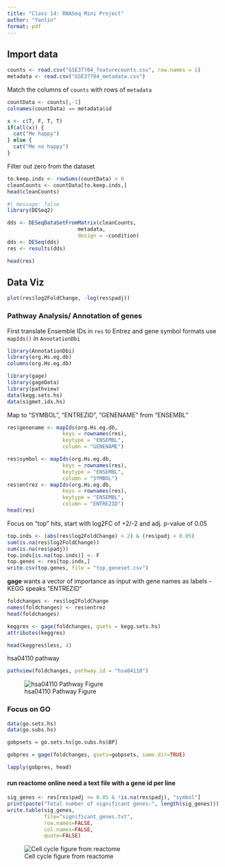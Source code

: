 ```yaml
---
title: "Class 14: RNASeq Mini Project"
author: "Yanlin"
format: pdf
---
```


## Import data

```R
counts <- read.csv("GSE37704_featurecounts.csv", row.names = 1)
metadata <- read.csv("GSE37704_metadata.csv")
```

Match the columns of `counts` with rows of `metadata`
```R
countData <- counts[,-1]
colnames(countData) == metadata$id
```

```R
x <- c(T, F, T, T)
if(all(x)) {
  cat("Me happy")
} else {
  cat("Me no happy")
}
```

Filter out zero from the dataset
```R
to.keep.inds <- rowSums(countData) > 0 
cleanCounts <- countData[to.keep.inds,]
head(cleanCounts)
```
```R
#| message: false
library(DESeq2)
```

```R
dds <- DESeqDataSetFromMatrix(cleanCounts,
                       metadata,
                       design = ~condition)
dds <- DESeq(dds)
res <- results(dds)
```

```R
head(res)
```

## Data Viz

```R
plot(res$log2FoldChange, -log(res$padj))
```

### Pathway Analysis/ Annotation of genes

First translate Ensemble IDs in `res` to Entrez and gene symbol formats use `mapIds()` in `AnnotationDbi`
```R
library(AnnotationDbi)
library(org.Hs.eg.db)
columns(org.Hs.eg.db)

library(gage)
library(gageData)
library(pathview)
data(kegg.sets.hs)
data(sigmet.idx.hs)
```

Map to "SYMBOL", "ENTREZID", "GENENAME" from "ENSEMBL"
```R
res$genename <- mapIds(org.Hs.eg.db,
                  keys = rownames(res),
                  keytype = "ENSEMBL",
                  column = "GENENAME")

res$symbol <- mapIds(org.Hs.eg.db,
                  keys = rownames(res),
                  keytype = "ENSEMBL",
                  column = "SYMBOL")
res$entrez <- mapIds(org.Hs.eg.db,
                  keys = rownames(res),
                  keytype = "ENSEMBL",
                  column = "ENTREZID")
head(res)
```

Focus on "top" hits, start with log2FC of +2/-2 and adj. p-value of 0.05
```R

top.inds <- (abs(res$log2FoldChange) > 2) & (res$padj < 0.05)
sum(is.na(res$log2FoldChange))
sum(is.na(res$padj))
top.inds[is.na(top.inds)] <- F
top.genes <- res[top.inds,]
write.csv(top.genes, file = "top_geneset.csv")
```

**gage** wants a vector of importance as input with gene names as labels - KEGG speaks "ENTREZID"
```R
foldchanges <- res$log2FoldChange
names(foldchanges) <- res$entrez
head(foldchanges)
```
```R
keggres <- gage(foldchanges, gsets = kegg.sets.hs)
attributes(keggres)
```
```R
head(keggres$less, 4)
```

hsa04110 pathway
```R
pathview(foldchanges, pathway.id = "hsa04110")
```
![hsa04110 Pathway Figure](hsa04110.pathview.png)

### Focus on GO
```R
data(go.sets.hs)
data(go.subs.hs)

gobpsets = go.sets.hs[go.subs.hs$BP]

gobpres = gage(foldchanges, gsets=gobpsets, same.dir=TRUE)

lapply(gobpres, head)
```

#### run reactome online need a text file with a gene id per line

```R
sig_genes <- res[res$padj <= 0.05 & !is.na(res$padj), "symbol"]
print(paste("Total number of significant genes:", length(sig_genes)))
write.table(sig_genes, 
            file="significant_genes.txt", 
            row.names=FALSE, 
            col.names=FALSE, 
            quote=FALSE)
```

![Cell cycle figure from reactome](R-HSA-68886.png)